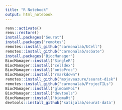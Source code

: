 ```yaml
---
title: "R Notebook"
output: html_notebook
---
```


```r
renv::activate()
renv::restore()
install.packages("Seurat")
install.packages("remotes")
remotes::install_github("carmonalab/UCell")
remotes::install_github("carmonalab/scGate")
install.packages("BiocManager")
BiocManager::install("SingleR")
BiocManager::install("celldex")
BiocManager::install("ontoProc")
BiocManager::install("rmarkdown")
remotes::install_github("mojaveazure/seurat-disk")
remotes::install_github("carmonalab/ProjecTILs")
BiocManager::install("glmGamPoi")
BiocManager::install("devtools")
BiocManager::install("biomaRt")
devtools::install_github('satijalab/seurat-data')

```

